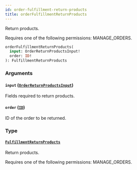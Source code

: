 ```yaml
---
id: order-fulfillment-return-products
title: orderFulfillmentReturnProducts
---
```



Return products. 

Requires one of the following permissions: MANAGE_ORDERS.

```graphql
orderFulfillmentReturnProducts(
  input: OrderReturnProductsInput!
  order: ID!
): FulfillmentReturnProducts
```


### Arguments

#### `input` ([`OrderReturnProductsInput`](../../../developer/api-reference/inputs/order-return-products-input))

Fields required to return products.


#### `order` ([`ID`](../../../developer/api-reference/scalars/id))

ID of the order to be returned.


### Type

#### [`FulfillmentReturnProducts`](../../../developer/api-reference/objects/fulfillment-return-products) 

Return products. 

Requires one of the following permissions: MANAGE_ORDERS.




